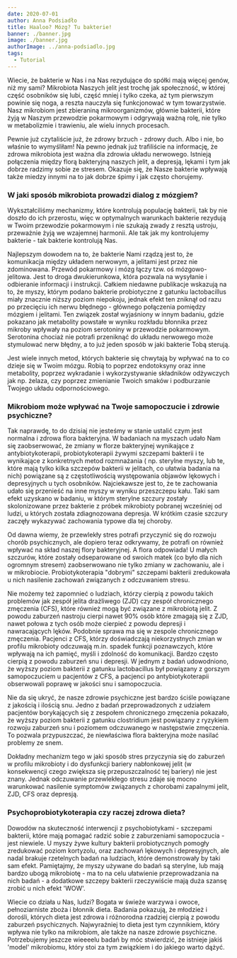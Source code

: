 ```yaml
---
date: 2020-07-01
author: Anna Podsiadło
title: Haaloo? Mózg? Tu bakterie!
banner: ./banner.jpg
image: ./banner.jpg
authorImage: ../anna-podsiadlo.jpg
tags:
  - Tutorial
---
```

Wiecie, że bakterie w Nas i na Nas rezydujące do spółki mają więcej genów, niż my sami? Mikrobiota Naszych jelit jest trochę jak społeczność, w której część osobników się lubi, część mniej i tylko czeka, aż tym pierwszym powinie się noga, a reszta nauczyła się funkcjonować w tym towarzystwie. Nasz mikrobiom jest zbieraniną mikroorganizmów, głównie bakterii, które żyją w Naszym przewodzie pokarmowym i odgrywają ważną rolę, nie tylko w metabolizmie i trawieniu, ale wielu innych procesach.

Pewnie już czytaliście już, że zdrowy brzuch - zdrowy duch. Albo i nie, bo właśnie to wymyśliłam! Na pewno jednak już trafiliście na informację, że zdrowa mikrobiota jest ważna dla zdrowia układu nerwowego. Istnieją połączenia między florą bakteryjną naszych jelit, a depresją, lękami i tym jak dobrze  radzimy sobie ze stresem. Okazuje się, że Nasze bakterie wpływają także miedzy innymi na to jak dobrze śpimy i jak często chorujemy.

### **W jaki sposób mikrobiota prowadzi dialog z mózgiem?**

Wykształciliśmy mechanizmy, które kontrolują populację bakterii, tak by nie doszło do ich przerostu, więc w optymalnych warunkach bakterie rezydują w Twoim przewodzie pokarmowym i nie szukają zwady z resztą ustroju, przeważnie żyją we wzajemnej harmonii. Ale tak jak my kontrolujemy bakterie - tak bakterie kontrolują Nas.

Najlepszym dowodem na to, że bakterie Nami rządzą jest to, że komunikacja między układem nerwowym, a jelitami jest przez nie zdominowana. Przewód pokarmowy i mózg łączy tzw. oś mózgowo-jelitowa. Jest to droga dwukierunkowa, która pozwala na wysyłanie i odbieranie informacji i instrukcji. Całkiem niedawne publikacje wskazują na to, że myszy, którym podano bakterie probiotyczne z gatunku lactobacillus miały znacznie niższy poziom niepokoju, jednak efekt ten zniknął od razu po przecięciu ich nerwu błędnego - głównego połączenia pomiędzy mózgiem i jelitami. Ten związek został wyjaśniony w innym badaniu, gdzie pokazano jak metabolity powstałe w wyniku rozkładu błonnika przez mikroby wpływały na poziom serotoniny w przewodzie pokarmowym. Serotonina chociaż nie potrafi przeniknąć do układu nerwowego może stymulować nerw błędny, a to już jeden sposób w jaki bakterie Tobą sterują.

Jest wiele innych metod, których bakterie się chwytają by wpływać na to co dzieje się w Twoim mózgu. Robią to poprzez endotoksyny oraz inne metabolity, poprzez  wykradanie i wykorzystywanie składników odżywczych jak  np. żelaza, czy poprzez zmienianie Twoich smaków i podburzanie Twojego układu odpornościowego.

### **Mikrobiom może wpływać na Twoje samopoczucie i zdrowie psychiczne?**

Tak naprawdę, to do dzisiaj nie jesteśmy w stanie ustalić czym jest normalna i zdrowa flora bakteryjna. W badaniach na myszach udało Nam się zaobserwować, że zmiany w florze bakteryjnej wynikające z antybiotykoterapii, probiotykoterapii żywymi szczepami bakterii i te wynikające z konkretnych metod rozmnażania ( np. sterylne myszy, lub te, które mają tylko kilka szczepów bakterii w jelitach, co ułatwia badania na nich) powiązane są z częstotliwością występowania objawów lękowych i depresyjnych u tych osobników. Najciekawsze jest to, że te zachowania udało się przenieść na inne myszy w wyniku przeszczepu kału. Taki sam efekt uzyskano w badaniu, w którym sterylne szczury zostały skolonizowane przez bakterie z próbek mikrobioty pobranej wcześniej od ludzi, u których została zdiagnozowana depresja. W krótkim czasie szczury zaczęły wykazywać zachowania typowe dla tej choroby.

Od dawna wiemy, że przewlekły stres potrafi przyczynić się do rozwoju chorób psychicznych, ale dopiero teraz odkrywamy, że potrafi on również wpływać na skład naszej flory bakteryjnej. A flora odpowiada! U małych szczurów, które zostały odseparowane od swoich matek (co było dla nich ogromnym stresem) zaobserwowano nie tylko zmiany w zachowaniu, ale i w mikrobiocie. Probiotykoterapia "dobrymi" szczepami bakterii zredukowała u nich nasilenie zachowań związanych z odczuwaniem stresu.

Nie możemy też zapomnieć o ludziach, którzy cierpią z powodu takich problemów jak zespół jelita drażliwego (ZJD) czy zespół chronicznego zmęczenia (CFS), które również mogą być związane z mikrobiotą jelit. Z powodu zaburzeń nastroju cierpi nawet 90% osób które zmagają się z ZJD, nawet połowa z tych osób może cierpieć z powodu depresji i nawracających lęków. Podobnie sprawa ma się w zespole chronicznego zmęczenia. Pacjenci z CFS, którzy doświadczają niekorzystnych zmian w profilu mikrobioty odczuwają m.in.  spadek funkcji poznawczych, które wpływają na ich pamięć, myśli i zdolność do komunikacji. Bardzo często cierpią z powodu zaburzeń snu i depresji. W jednym z badań udowodniono, że wyższy poziom bakterii z gatunku lactobacillus był powiązany z gorszym samopoczuciem u pacjentów z CFS, a pacjenci po antybiotykoterapii obserwowali poprawę w jakości snu i samopoczucia.

Nie da się ukryć, że nasze zdrowie psychiczne jest bardzo ściśle powiązane z jakością i ilością snu. Jedno z badań przeprowadzonych z udziałem pacjentów borykających się z zespołem chronicznego zmęczenia pokazało, że wyższy poziom bakterii z gatunku clostridium jest powiązany z ryzykiem rozwoju zaburzeń snu i poziomem odczuwanego w następstwie zmęczenia. To pozwala przypuszczać, że niewłaściwa flora bakteryjna może nasilać problemy ze snem.

Dokładny mechanizm tego w jaki sposób stres przyczynia się do zaburzeń w profilu mikrobioty i do dysfunkcji bariery nabłonkowej jelit (w konsekwencji czego zwiększa się przepuszczalność tej bariery) nie jest znany. Jednak odczuwanie przewlekłego stresu zdaje się mocno warunkować nasilenie symptomów związanych z chorobami zapalnymi jelit, ZJD, CFS oraz depresją.

### **Psychoprobiotykoterapia czy raczej zdrowa dieta?**

Dowodów na skuteczność interwencji z psychobiotykami - szczepami bakterii, które mają pomagać radzić sobie z zaburzeniami samopoczucia - jest niewiele. U myszy żywe kultury bakterii probiotycznych pomogły zredukować poziom kortyzolu, oraz zachowań lękowych i depresyjnych, ale nadal brakuje rzetelnych badań na ludziach, które demonstrowały by taki sam efekt. Pamiętajmy, że myszy używane do badań są sterylne, lub mają bardzo ubogą mikrobiotę - ma to na celu ułatwienie przeprowadzania na nich badań - a dodatkowe szczepy bakterii rzeczywiście mają duża szansę zrobić u nich efekt 'WOW'.

Wiecie co działa u Nas, ludzi? Bogata w świeże warzywa i owoce, pełnoziarniste zboża i błonnik dieta. Badania pokazują, że młodzież i dorośli, których dieta jest zdrowa i różnorodna rzadziej cierpią z powodu zaburzeń psychicznych. Najwyraźniej to dieta jest tym czynnikiem, który wpływa nie tylko na mikrobiom, ale także na nasze zdrowie psychiczne. Potrzebujemy jeszcze wieeeelu badań by móc stwierdzić, że istnieje jakiś 'model' mikrobiomu, który stoi za tym związkiem i do jakiego warto dążyć.
